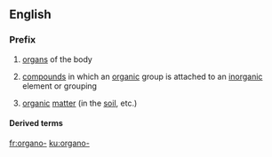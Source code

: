 {{also|organo|órgano|organò}}
==English==

===Prefix===
{{head|en|prefixes}}

# [[organ]]s of the body
# {{lb|en|chemistry|forms adjectives and nouns|sometimes hyphenated}} [[compound]]s in which an [[organic]] group is attached to an [[inorganic]] element or grouping
# [[organic]] [[matter]] (in the [[soil]], etc.)

====Derived terms====
{{prefixsee|en}}
{{der3|lang=en|{{l|en|organoalkali}}
|{{l|en|organogenous}}
|{{l|en|organographical}}
|{{l|en|organolite}}
|{{l|en|organosiloxane}}, {{l|en|organo-siloxane}}
}}

[[fr:organo-]]
[[ku:organo-]]